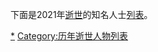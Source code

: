 {{YearTopicTOC|2021|逝世人物列表}}
{{C21YearInTopic|2021年}}
下面是2021年[[逝世|逝世]]的知名人士[[列表|列表]]。

{{MonthTOC|2021年|逝世人物列表}}

{{各年各月份逝世人物}}
{{Authority control}}
[[Category:2021年逝世|*]]
[[Category:历年逝世人物列表|Category:历年逝世人物列表]]